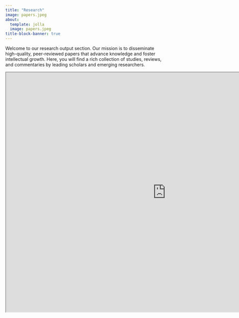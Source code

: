 ```yaml
---
title: "Research"
image: papers.jpeg
about:
  template: jolla
  image: papers.jpeg
title-block-banner: true
---
```


Welcome to our research output section. Our mission is to disseminate high-quality, peer-reviewed papers that advance knowledge and foster intellectual growth. Here, you will find a rich collection of studies, reviews, and commentaries by leading scholars and emerging researchers. 

```{=html}
<iframe src="https://bibbase.org/show?bib=https%3A%2F%2Fapi.zotero.org%2Fusers%2F5414506%2Fcollections%2F3TR69TQ5%2Fitems%3Fkey%3DvCfcFw8Ah17TyMYXbAFUABTi%26format%3Dbibtex%26limit%3D100" style="
    height: 750px;
    width: 1000px;
"></iframe>
```
